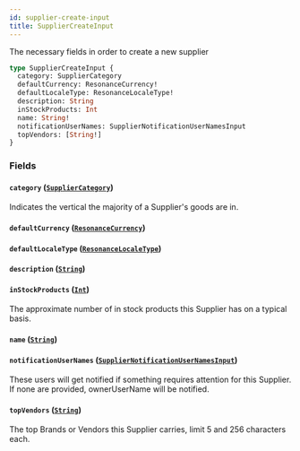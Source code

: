```yaml
---
id: supplier-create-input
title: SupplierCreateInput
---
```



The necessary fields in order to create a new supplier


```graphql
type SupplierCreateInput {
  category: SupplierCategory
  defaultCurrency: ResonanceCurrency!
  defaultLocaleType: ResonanceLocaleType!
  description: String
  inStockProducts: Int
  name: String!
  notificationUserNames: SupplierNotificationUserNamesInput
  topVendors: [String!]
}
```


### Fields

#### `category` ([`SupplierCategory`](/developers/supplier-apis/supply-api/graphql/reference/enums/supplier-category))

Indicates the vertical the majority of a Supplier's goods are in.


#### `defaultCurrency` ([`ResonanceCurrency`](/developers/supplier-apis/supply-api/graphql/reference/enums/resonance-currency))




#### `defaultLocaleType` ([`ResonanceLocaleType`](/developers/supplier-apis/supply-api/graphql/reference/enums/resonance-locale-type))




#### `description` ([`String`](/developers/supplier-apis/supply-api/graphql/reference/scalars/string))




#### `inStockProducts` ([`Int`](/developers/supplier-apis/supply-api/graphql/reference/scalars/int))

The approximate number of in stock products this Supplier has on a typical basis.


#### `name` ([`String`](/developers/supplier-apis/supply-api/graphql/reference/scalars/string))




#### `notificationUserNames` ([`SupplierNotificationUserNamesInput`](/developers/supplier-apis/supply-api/graphql/reference/inputs/supplier-notification-user-names-input))

These users will get notified if something requires attention for this Supplier.
If none are provided, ownerUserName will be notified.


#### `topVendors` ([`String`](/developers/supplier-apis/supply-api/graphql/reference/scalars/string))

The top Brands or Vendors this Supplier carries, limit 5 and 256 characters each.




